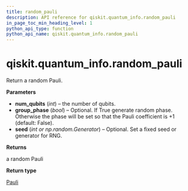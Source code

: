 ```yaml
---
title: random_pauli
description: API reference for qiskit.quantum_info.random_pauli
in_page_toc_min_heading_level: 1
python_api_type: function
python_api_name: qiskit.quantum_info.random_pauli
---
```


# qiskit.quantum\_info.random\_pauli

<Function id="qiskit.quantum_info.random_pauli" name="random_pauli" isDedicatedPage={true} github="https://github.com/qiskit/qiskit/tree/stable/0.17/qiskit/quantum_info/operators/symplectic/random.py" signature="random_pauli(num_qubits, group_phase=False, seed=None)">
  Return a random Pauli.

  **Parameters**

  *   **num\_qubits** (*int*) – the number of qubits.
  *   **group\_phase** (*bool*) – Optional. If True generate random phase. Otherwise the phase will be set so that the Pauli coefficient is +1 (default: False).
  *   **seed** (*int or np.random.Generator*) – Optional. Set a fixed seed or generator for RNG.

  **Returns**

  a random Pauli

  **Return type**

  [Pauli](qiskit.quantum_info.Pauli "qiskit.quantum_info.Pauli")
</Function>

